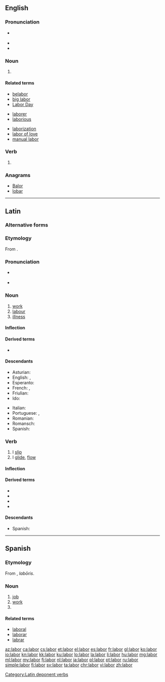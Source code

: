 {{also|Labor}}
==English==
{{wikipedia|dab=labor}}

===Pronunciation===
* {{a|US}} {{IPA|/ˈleɪ.bɚ/}}
* {{audio|en-us-labor.ogg|Audio (US)}}
* {{rhymes|eɪbə(r)}}

===Noun===
{{en-noun|~}}

# {{standard spelling of|from=American spelling|lang=en|labour}}

====Related terms====
{{rel-top3|Terms derived from ''labor'' (noun)}}
* [[belabor]]
* [[big labor]]
* [[Labor Day]]
{{rel-mid3}}
* [[laborer]]
* [[laborious]]
{{rel-mid3}}
* [[laborization]]
* [[labor of love]]
* [[manual labor]]
{{rel-bottom}}

===Verb===
{{en-verb}}

# {{standard spelling of|from=American spelling|lang=en|labour}}

===Anagrams===
* [[Balor#English|Balor]]
* [[lobar#English|lobar]]

----

==Latin==

===Alternative forms===
{{la-noun|labos|laboris|labōris|m|third}}

===Etymology===
From {{etyl|ine-pro|la}} {{term/t|ine-pro|*leh₂b-||to hang loosely}}.

===Pronunciation===
* {{a|Classical}} {{IPA|/ˈla.bor/|lang=la}}
* {{audio|la-cls-labor.ogg|Audio (Classical)}}

===Noun===
{{la-noun|labor|laboris|labōris|m|third}}

# [[work]]
# [[labour]]
# [[illness]]

====Inflection====
{{la-decl-3rd|labor|labōr}}

====Derived terms====
* {{l|la|labōrō}}

====Descendants====
{{top2}}
* Asturian: {{l|ast|llabor}}
* English: {{l|en|labor}}, {{l|en|labour}}
* Esperanto: {{l|eo|laboro}}
* French: {{l|fr|labeur}}, {{l|fr|labour}}
* Friulian: {{l|fur|lavôr}}
* Ido: {{l|io|laboro}}
{{mid2}}
* Italian: {{l|it|lavoro}}
* Portuguese: {{l|pt|labor}}, {{l|pt|lavor}}
* Romanian: {{l|ro|laboare}}
* Romansch: {{l|rm|lavur}}
* Spanish: {{l|es|labor}}
{{bottom}}

===Verb===
{{la-verb|labor|lābor|labi|lābī|lapsus|lāpsus sum}}

# I [[slip]]
# I [[glide]], [[flow]]

====Inflection====
{{la-conj-3rd-depon|lāb|lāps}}
<!-- x -->

====Derived terms====
* {{l|la|collābor}}
* {{l|la|lapsō}}
* {{l|la|lāpsus}}
* {{l|la|relābor}}

====Descendants====
* Spanish: {{l|es|laborear}}

[[Category:Latin deponent verbs]]

----

==Spanish==

===Etymology===
From {{etyl|la|es}} {{term|labor|lang=la}}, ''labōris''.

===Noun===
{{es-noun|f|es}}

# [[job]]
# [[work]]
# {{l|en|labor}}

====Related terms====
* [[laboral]]
* [[laborar]]
* [[labrar]]

[[az:labor]]
[[ca:labor]]
[[cs:labor]]
[[et:labor]]
[[el:labor]]
[[es:labor]]
[[fr:labor]]
[[gl:labor]]
[[ko:labor]]
[[io:labor]]
[[kn:labor]]
[[kk:labor]]
[[ku:labor]]
[[lo:labor]]
[[la:labor]]
[[li:labor]]
[[hu:labor]]
[[mg:labor]]
[[ml:labor]]
[[my:labor]]
[[fj:labor]]
[[nl:labor]]
[[ja:labor]]
[[pl:labor]]
[[pt:labor]]
[[ru:labor]]
[[simple:labor]]
[[fi:labor]]
[[sv:labor]]
[[ta:labor]]
[[chr:labor]]
[[vi:labor]]
[[zh:labor]]
